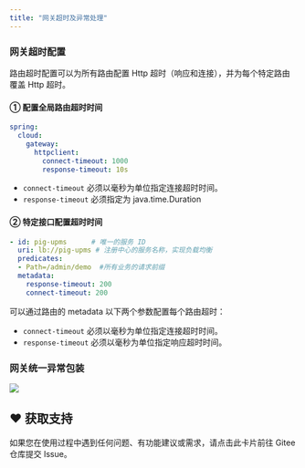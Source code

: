 ```yaml
---
title: "网关超时及异常处理"
---
```


### 网关超时配置

路由超时配置可以为所有路由配置 Http 超时（响应和连接），并为每个特定路由覆盖 Http 超时。

#### ① 配置全局路由超时时间

```yaml
spring:
  cloud:
    gateway:
      httpclient:
        connect-timeout: 1000
        response-timeout: 10s
```

+ `connect-timeout` 必须以毫秒为单位指定连接超时时间。
+ `response-timeout` 必须指定为 java.time.Duration

#### ②  特定接口配置超时时间
```yaml
- id: pig-upms      # 唯一的服务 ID
  uri: lb://pig-upms # 注册中心的服务名称，实现负载均衡
  predicates:
  - Path=/admin/demo  #所有业务的请求前缀
  metadata:
    response-timeout: 200
    connect-timeout: 200
```

可以通过路由的 metadata 以下两个参数配置每个路由超时：

+ `connect-timeout` 必须以毫秒为单位指定连接超时时间。
+ `response-timeout` 必须以毫秒为单位指定响应超时时间。

### 网关统一异常包装

![](/images/1648737466095-60dcf5e3-2997-469f-821c-3244c63ef220.png)

## ♥️ 获取支持
<Card title="遇到问题？" horizontal icon="link" href="https://gitee.com/log4j/pig/issues">
  如果您在使用过程中遇到任何问题、有功能建议或需求，请点击此卡片前往 Gitee 仓库提交 Issue。
</Card>

